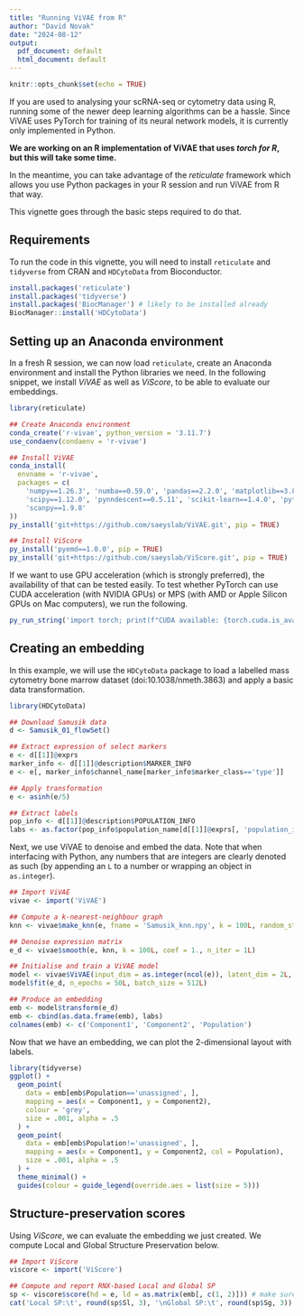 ```yaml
---
title: "Running ViVAE from R"
author: "David Novak"
date: "2024-08-12"
output:
  pdf_document: default
  html_document: default
---
```


```r
knitr::opts_chunk$set(echo = TRUE)
```

If you are used to analysing your scRNA-seq or cytometry data using R, running some of the newer deep learning algorithms can be a hassle.
Since ViVAE uses PyTorch for training of its neural network models, it is currently only implemented in Python.

**We are working on an R implementation of ViVAE that uses *torch for R*, but this will take some time.**

In the meantime, you can take advantage of the *reticulate* framework which allows you use Python packages in your R session and run ViVAE from R that way.

This vignette goes through the basic steps required to do that.

## Requirements

To run the code in this vignette, you will need to install `reticulate` and `tidyverse` from CRAN and `HDCytoData` from Bioconductor.

```r
install.packages('reticulate')
install.packages('tidyverse')
install.packages('BiocManager') # likely to be installed already
BiocManager::install('HDCytoData')
```

## Setting up an Anaconda environment

In a fresh R session, we can now load `reticulate`, create an Anaconda environment and install the Python libraries we need.
In the following snippet, we install *ViVAE* as well as *ViScore*, to be able to evaluate our embeddings.

```r
library(reticulate)

## Create Anaconda environment
conda_create('r-vivae', python_version = '3.11.7')
use_condaenv(condaenv = 'r-vivae')

## Install ViVAE
conda_install(
  envname = 'r-vivae',
  packages = c(
    'numpy==1.26.3', 'numba==0.59.0', 'pandas==2.2.0', 'matplotlib==3.8.2',
    'scipy==1.12.0', 'pynndescent==0.5.11', 'scikit-learn==1.4.0', 'pytorch==2.1.2',
    'scanpy==1.9.8'
))
py_install('git+https://github.com/saeyslab/ViVAE.git', pip = TRUE)

## Install ViScore
py_install('pyemd==1.0.0', pip = TRUE)
py_install('git+https://github.com/saeyslab/ViScore.git', pip = TRUE)
```

If we want to use GPU acceleration (which is strongly preferred), the availability of that can be tested easily.
To test whether PyTorch can use CUDA acceleration (with NVIDIA GPUs) or MPS (with AMD or Apple Silicon GPUs on Mac computers), we run the following.

```r
py_run_string('import torch; print(f"CUDA available: {torch.cuda.is_available()}"); print(f"MPS available: {torch.backends.mps.is_available()}")')
```

## Creating an embedding

In this example, we will use the `HDCytoData` package to load a labelled mass cytometry bone marrow dataset (doi:10.1038/nmeth.3863) and apply a basic data transformation.

```r
library(HDCytoData)

## Download Samusik data
d <- Samusik_01_flowSet()

## Extract expression of select markers
e <- d[[1]]@exprs
marker_info <- d[[1]]@description$MARKER_INFO
e <- e[, marker_info$channel_name[marker_info$marker_class=='type']]

## Apply transformation
e <- asinh(e/5)

## Extract labels
pop_info <- d[[1]]@description$POPULATION_INFO
labs <- as.factor(pop_info$population_name[d[[1]]@exprs[, 'population_id']])
```

Next, we use ViVAE to denoise and embed the data.
Note that when interfacing with Python, any numbers that are integers are clearly denoted as such (by appending an `L` to a number or wrapping an object in `as.integer`).

```r
## Import ViVAE
vivae <- import('ViVAE')

## Compute a k-nearest-neighbour graph
knn <- vivae$make_knn(e, fname = 'Samusik_knn.npy', k = 100L, random_state = 42L)

## Denoise expression matrix
e_d <- vivae$smooth(e, knn, k = 100L, coef = 1., n_iter = 1L)

## Initialise and train a ViVAE model
model <- vivae$ViVAE(input_dim = as.integer(ncol(e)), latent_dim = 2L, random_state = 1L)
model$fit(e_d, n_epochs = 50L, batch_size = 512L)

## Produce an embedding
emb <- model$transform(e_d)
emb <- cbind(as.data.frame(emb), labs)
colnames(emb) <- c('Component1', 'Component2', 'Population')
```

Now that we have an embedding, we can plot the 2-dimensional layout with labels.

```r
library(tidyverse)
ggplot() +
  geom_point(
    data = emb[emb$Population=='unassigned', ],
    mapping = aes(x = Component1, y = Component2),
    colour = 'grey',
    size = .001, alpha = .5
  ) +
  geom_point(
    data = emb[emb$Population!='unassigned', ],
    mapping = aes(x = Component1, y = Component2, col = Population),
    size = .001, alpha = .5
  ) +
  theme_minimal() +
  guides(colour = guide_legend(override.aes = list(size = 5)))
```

## Structure-preservation scores

Using *ViScore*, we can evaluate the embedding we just created.
We compute Local and Global Structure Preservation below.

```r
## Import ViScore
viscore <- import('ViScore')

## Compute and report RNX-based Local and Global SP
sp <- viscore$score(hd = e, ld = as.matrix(emb[, c(1, 2)])) # make sure we pass numeric matrices (no data frames)
cat('Local SP:\t', round(sp$Sl, 3), '\nGlobal SP:\t', round(sp$Sg, 3))
```





